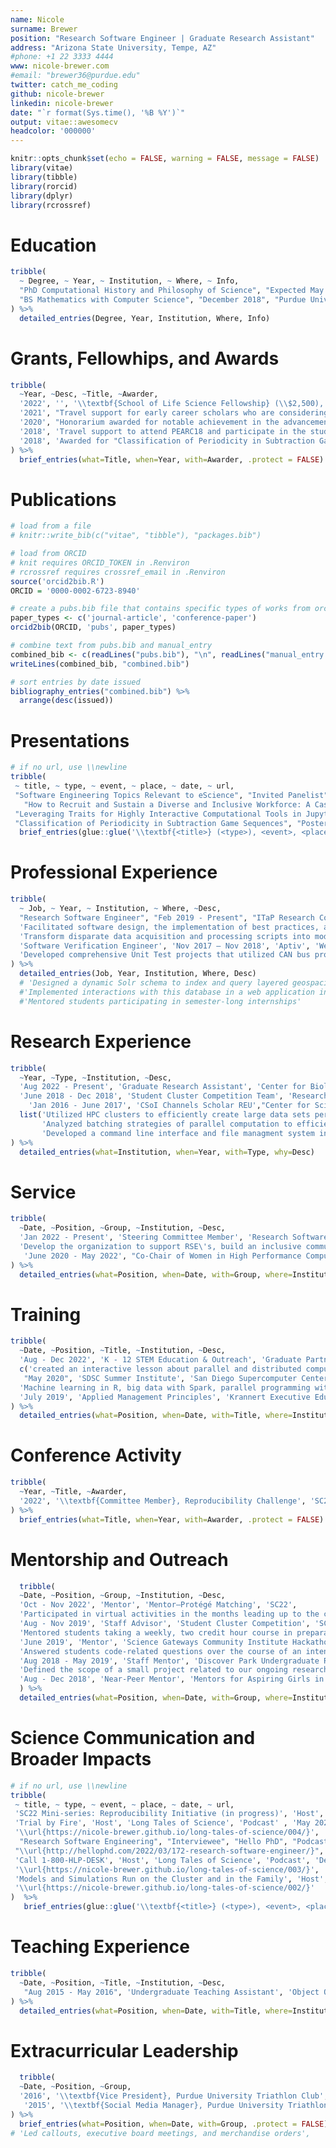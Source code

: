 ```yaml
---
name: Nicole
surname: Brewer
position: "Research Software Engineer | Graduate Research Assistant"
address: "Arizona State University, Tempe, AZ"
#phone: +1 22 3333 4444
www: nicole-brewer.com
#email: "brewer36@purdue.edu"
twitter: catch_me_coding
github: nicole-brewer
linkedin: nicole-brewer
date: "`r format(Sys.time(), '%B %Y')`"
output: vitae::awesomecv
headcolor: '000000'
---
```


```r
knitr::opts_chunk$set(echo = FALSE, warning = FALSE, message = FALSE)
library(vitae)
library(tibble)
library(rorcid)
library(dplyr)
library(rcrossref)
```

# Education

```r
tribble(
  ~ Degree, ~ Year, ~ Institution, ~ Where, ~ Info,
  "PhD Computational History and Philosophy of Science", "Expected May 2027", "Arizona State University", "Tempe, AZ", c("Using methods from digital humanities, complex adaptive systems science, and high performance computing to better understand reproducibility and other standards throughout the history of science"),
  "BS Mathematics with Computer Science", "December 2018", "Purdue Univeristy", "West Lafayette, IN", c("Implemented and ran the KMP string matching algorithm in parallel to create a combinatorial game theory set"),
) %>% 
  detailed_entries(Degree, Year, Institution, Where, Info)
```
# Grants, Fellowhips, and Awards

```r
tribble(
  ~Year, ~Desc, ~Title, ~Awarder,
  '2022', '', '\\textbf{School of Life Science Fellowship} (\\$2,500), Arizona State University', '',
  '2021', "Travel support for early career scholars who are considering pursuing philosophy of science", '\\textbf{UPSS Delegate} (\\$500), Philosophy of Science Biennial Meeting', '',
  '2020', "Honorarium awarded for notable achievement in the advancement of science gateways", '\\textbf{Young Professional of the Year} (\\$500), Science Gateways Community Institute', '',
  '2018', 'Travel support to attend PEARC18 and participate in the student program', '\\textbf{Travel Grant} (\\$500), XSEDE', '',
  '2018', 'Awarded for "Classification of Periodicity in Subtraction Game Sequences"', '\\textbf{Phil Andrews Award}, Practice and Experience in Advanced Research Computing Conference', ''
) %>% 
  brief_entries(what=Title, when=Year, with=Awarder, .protect = FALSE)
```

# Publications

```r
# load from a file
# knitr::write_bib(c("vitae", "tibble"), "packages.bib")

# load from ORCID
# knit requires ORCID_TOKEN in .Renviron
# rcrossref requires crossref_email in .Renviron
source('orcid2bib.R')
ORCID = '0000-0002-6723-8940'

# create a pubs.bib file that contains specific types of works from orcid user
paper_types <- c('journal-article', 'conference-paper')
orcid2bib(ORCID, 'pubs', paper_types)

# combine text from pubs.bib and manual_entry
combined_bib <- c(readLines("pubs.bib"), "\n", readLines("manual_entry.bib"))
writeLines(combined_bib, "combined.bib")

# sort entries by date issued
bibliography_entries("combined.bib") %>%
  arrange(desc(issued))
```

# Presentations
```r
# if no url, use \\newline
tribble( 
 ~ title, ~ type, ~ event, ~ place, ~ date, ~ url,
 "Software Engineering Topics Relevant to eScience", "Invited Panelist", "eScience 2022", "Salt Lake City, UT", "Oct 2022", '',
   "How to Recruit and Sustain a Diverse and Inclusive Workforce: A Case Study",  "Invited Panelist", "International RSE Day", "Virtual", "Oct 2021", "\\url{https://us-rse.org/events/2021/2021-10-intnl-rse-day}",
 "Leveraging Traits for Highly Interactive Computational Tools in Jupyter", "Abstract, Video Presentation", "Gateways 2021", "Virtual", 'July 2021', "\\url{https://doi.org/10.5281/zenodo.5570605}",
 "Classification of Periodicity in Subtraction Game Sequences", "Poster", "PEARC18", "Pittsburg, PA", 'June 2018', '\\newline' ) %>% 
  brief_entries(glue::glue('\\textbf{<title>} (<type>), <event>, <place>. <url>', .open = "<", .close = ">"), paste0(date, "\\newline"), .protect = FALSE)
```

# Professional Experience
```r
tribble(
  ~ Job, ~ Year, ~ Institution, ~ Where, ~Desc,
  "Research Software Engineer", "Feb 2019 - Present", "ITaP Research Computing", "Purdue University", list('Implemented a highly interactive, Jupyter-based, GUI wrapper for power analysis software in order to expand the audience and ease of use of a rich set of computational functions via a user-friendly interface', 
  'Facilitated software design, the implementation of best practices, and internal tool development, and lab documentation to improve the overall sustainability of lab software',
  'Transform disparate data acquisition and processing scripts into modular classes to be reused for scientific workflows'),
  'Software Verification Engineer', 'Nov 2017 – Nov 2018', 'Aptiv', 'West Lafayette, IN',
  'Developed comprehensive Unit Test projects that utilized CAN bus protocol communications to verify automotive controller hardware', 
) %>% 
  detailed_entries(Job, Year, Institution, Where, Desc)
  # 'Designed a dynamic Solr schema to index and query layered geospacial and user-defined metadata', 
  #'Implemented interactions with this database in a web application in PHP and JavaScript',
  #'Mentored students participating in semester-long internships'
```

# Research Experience
```r
tribble(
  ~Year, ~Type, ~Institution, ~Desc,
  'Aug 2022 - Present', 'Graduate Research Assistant', 'Center for Biology and Society, Arizona State University', 'Advisor: Manfred Laubichler',
  'June 2018 - Dec 2018', 'Student Cluster Competition Team', 'Research Computing, Purdue University', list('Built a small cluster and applied optimization techniques in a non-stop, 48-hour challenge at the SC18 conference', 'Compiled a scienfitic application from an accepted paper from the prior year’s Technical Program and interacted directly with the paper’s authors to reproduce specific results and conclusions from the paper'),
    'Jan 2016 - June 2017', 'CSoI Channels Scholar REU',"Center for Science of Information, NSF STC", 
  list('Utilized HPC clusters to efficiently create large data sets pertaining to combinatorial game theory',
       'Analyzed batching strategies of parallel computation to efficiently detect an unknown length of repeating sequences in long strings',
       'Developed a command line interface and file managment system in Python to prevent human error and enhance the usability of codebase'),
) %>% 
  detailed_entries(what=Institution, when=Year, with=Type, why=Desc)
```

# Service
```r
tribble(
  ~Date, ~Position, ~Group, ~Institution, ~Desc,
  'Jan 2022 - Present', 'Steering Committee Member', 'Research Software Engineering Association', 'United States',
  'Develop the organization to support RSE\'s, build an inclusive community community, and advocate for the role of RSEs in research. Led meetings and organized events for the diversity, equity, and inclusion working group.',
   'June 2020 - May 2022', "Co-Chair of Women in High Performance Computing", 'ITaP Research Computing', 'Purdue University', 'Established the \\href{https://www.nicole-brewer.com/long-tales-of-science/}{Long Tales of Science podcast} to continute to improve visibility of women in HPC in spite of discontinuing in-person events in the wake of the COVID-19 pandemic'
) %>% 
  detailed_entries(what=Position, when=Date, with=Group, where=Institution, why=Desc, .protect = FALSE)
```
# Training

```r
tribble(
  ~Date, ~Position, ~Title, ~Institution, ~Desc,
  'Aug - Dec 2022', 'K - 12 STEM Education & Outreach', 'Graduate Partners in Science Education', 'Arizona State University', 
  c('created an interactive lesson about parallel and distributed computing and modified existing lessons for remote instruction', 'learned teaching practices that are engaging and inclusive'), 
   "May 2020", 'SDSC Summer Institute', 'San Diego Supercomputer Center', 'Virtual', 
  'Machine learning in R, big data with Spark, parallel programming with Python, and scientific visualization',
  'July 2019', 'Applied Management Principles', 'Krannert Executive Education', 'West Lafayette, IN', 'Purdue\'s "mini-MBA" covering accounting, finance, strategy, marketing, negotiations & problem solving, and entrepreneurial skills essential to effective laboratory and research project managment'
) %>% 
  detailed_entries(what=Position, when=Date, with=Title, where=Institution, why=Desc)
```

# Conference Activity
```r
tribble(
  ~Year, ~Title, ~Awarder,
  '2022', '\\textbf{Committee Member}, Reproducibility Challenge', 'SC22',
) %>% 
  brief_entries(what=Title, when=Year, with=Awarder, .protect = FALSE)
```

# Mentorship and Outreach
```r
  tribble(
  ~Date, ~Position, ~Group, ~Institution, ~Desc,
  'Oct - Nov 2022', 'Mentor', 'Mentor–Protégé Matching', 'SC22',
  'Participated in virtual activities in the months leading up to the conference and provided career and educational advise to two mentees at the conference',
  'Aug - Nov 2019', 'Staff Advisor', 'Student Cluster Competition', 'SC19', 
  'Mentored students taking a weekly, two credit hour course in preparation for a competition that I had participated in the year prior', 
  'June 2019', 'Mentor', 'Science Gateways Community Institute Hackathon', 'PEARC19' ,
  'Answered students code-related questions over the course of an intensive, three day conference hackathon',
  'Aug 2018 - May 2019', 'Staff Mentor', 'Discover Park Undergraduate Research Internship', 'Purdue University', 
  'Defined the scope of a small project related to our ongoing research projects and met with each student bi-weekly during the course of the semester to help them set achievable short-term goals and guide them through roadblocks they encountered',
  'Aug - Dec 2018', 'Near-Peer Mentor', 'Mentors for Aspiring Girls in Computing', 'Purdue University', 'Led hands-on activities to teach computer science concepts to local middle and high school students in order to improve the recruitment and retention of young women in technology careers'
  ) %>% 
  detailed_entries(what=Position, when=Date, with=Group, where=Institution, why=Desc)
```

# Science Communication and Broader Impacts
```r
# if no url, use \\newline
tribble(
 ~ title, ~ type, ~ event, ~ place, ~ date, ~ url,
 'SC22 Mini-series: Reproducibility Initiative (in progress)', 'Host', 'RSE Stories', 'Podcast', 'Nov 2022', '',
 'Trial by Fire', 'Host', 'Long Tales of Science', 'Podcast' , 'May 2022',
 '\\url{https://nicole-brewer.github.io/long-tales-of-science/004/}',
  "Research Software Engineering", "Interviewee", "Hello PhD", "Podcast", "Apr 2022",
 "\\url{http://hellophd.com/2022/03/172-research-software-engineer/}",
 'Call 1-800-HLP-DESK', 'Host', 'Long Tales of Science', 'Podcast', 'Dec 2021', 
 '\\url{https://nicole-brewer.github.io/long-tales-of-science/003/}',
 'Models and Simulations Run on the Cluster and in the Family', 'Host', 'Long Tales of Science', 'Podcast', 'Oct 2020',
 '\\url{https://nicole-brewer.github.io/long-tales-of-science/002/}'
)  %>% 
   brief_entries(glue::glue('\\textbf{<title>} (<type>), <event>, <place>. <url>', .open = "<", .close = ">"), paste0(date, "\\newline"), .protect = FALSE)
```

# Teaching Experience
```r
tribble(
  ~Date, ~Position, ~Title, ~Institution, ~Desc,
   "Aug 2015 - May 2016", 'Undergraduate Teaching Assistant', 'Object Oriented Programming', 'Purdue Univeristy', 'Taught object oriented programming in Java, debugging In Intellij, JUnit Testing, and app development in Android Studio in laboratory',
) %>% 
  detailed_entries(what=Position, when=Date, with=Title, where=Institution)
```

# Extracurricular Leadership
```r
  tribble(
  ~Date, ~Position, ~Group,
  '2016', '\\textbf{Vice President}, Purdue University Triathlon Club', '',
   '2015', '\\textbf{Social Media Manager}, Purdue University Triathlon Club',  ''
) %>% 
  brief_entries(what=Position, when=Date, with=Group, .protect = FALSE)
# 'Led callouts, executive board meetings, and merchandise orders',
```




<!-- Skills 
Languages Python, R, PHP, JavaScript, Java, C, C#, HTML/CSS
Containers Docker, Kubernetes
Databases Solr, Elasticsearch, MongoDB
Platforms Linux (CentOS, RHEL, Ubuntu), MacOS, Windows
Development Tools Git, Vim, RStudio, IntelliJ, AndroidStudio, Visual Studio, SVN
-->
